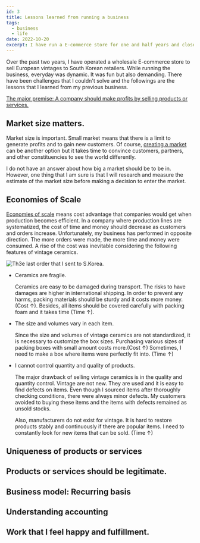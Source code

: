 ```yaml
---
id: 3
title: Lessons learned from running a business
tags:
  - business
  - life
date: 2022-10-20
excerpt: I have run a E-commerce store for one and half years and closed the business this summer. In this article, I share lessons that I learned from the business.
---
```


<p>
  Over the past two years, I have operated a wholesale E-commerce store to sell
  European vintages to South Korean retailers. While running the business,
  everyday was dynamic. It was fun but also demanding. There have been
  challenges that I couldn't solve and the followings are the lessons that I
  learned from my previous business.
</p>

<ins>
  The major premise: A company should make profits by selling products or
  services.
</ins>

## Market size matters.

Market size is important. Small market means that there is a limit to generate
profits and to gain new customers. Of course, [creating a market]("https://insights.som.yale.edu/insights/what-does-it-take-to-create-market") can be another option but it takes time to convince customers, partners, and
other constituencies to see the world differently.

<p>
  I do not have an answer about how big a market should be to be in. However,
  one thing that I am sure is that I will research and measure the estimate of
  the market size before making a decision to enter the market.
</p>

## Economies of Scale

[Economies of scale]("https://www.investopedia.com/terms/e/economiesofscale.asp") means cost advantage that companies would get when production becomes efficient.
In a company where production lines are systematized, the cost of time and money
should decrease as customers and orders increase. Unfortunately, my business has
performed in opposite direction. The more orders were made, the more time and money
were consumed. A rise of the cost was inevitable considering the following features
of vintage ceramics.

![Th3e last order that I sent to S.Korea.](https://i.postimg.cc/0NNNVHwb/IMG-20220613-131057.jpg)

- Ceramics are fragile.

  <p>
    Ceramics are easy to be damaged during transport. The risks to have damages
    are higher in international shipping. In order to prevent any harms, packing
    materials should be sturdy and it costs more money. (Cost &#8593;). Besides,
    all items should be covered carefully with packing foam and it takes time
    (Time &#8593;).
  </p>

- The size and volumes vary in each item.

  <p>
    Since the size and volumes of vintage ceramics are not standardized, it is
    necessary to customize the box sizes. Purchasing various sizes of packing
    boxes with small amount costs more.(Cost &#8593;) Sometimes, I need to make
    a box where items were perfectly fit into. (Time &#8593;)
  </p>

- I cannot control quantity and quality of products.
  <p>
    The major drawback of selling vintage ceramics is in the quality and
    quantity control. Vintage are not new. They are used and it is easy to find
    defects on items. Even though I sourced items after thoroughly checking
    conditions, there were always minor defects. My customers avoided to buying
    these items and the items with defects remained as unsold stocks.
  </p>
  <p>
    Also, manufacturers do not exist for vintage. It is hard to restore products
    stably and continuously if there are popular items. I need to constantly
    look for new items that can be sold. (Time &#8593;)
  </p>

## Uniqueness of products or services

## Products or services should be legitimate.

<p></p>

## Business model: Recurring basis

## Understanding accounting

## Work that I feel happy and fulfillment.
